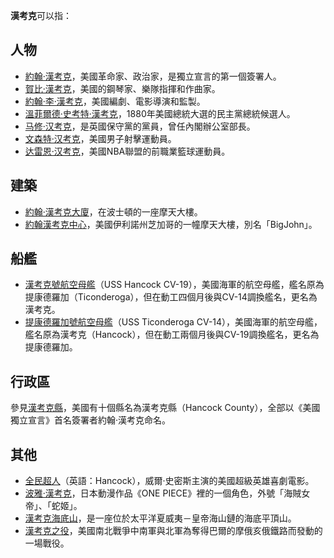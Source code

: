 '''漢考克'''可以指：

==人物==
*[[約翰·漢考克|約翰·漢考克]]，美國革命家、政治家，是獨立宣言的第一個簽署人。
*[[賀比·漢考克|賀比·漢考克]]，美國的鋼琴家、樂隊指揮和作曲家。
*[[約翰·李·漢考克|約翰·李·漢考克]]，美國編劇、電影導演和監製。
*[[溫菲爾德·史考特·漢考克|溫菲爾德·史考特·漢考克]]，1880年美國總統大選的民主黨總統候選人。
*[[马修·汉考克|马修·汉考克]]，是英國保守黨的黨員，曾任內閣辦公室部長。
*[[文森特·汉考克|文森特·汉考克]]，美國男子射擊運動員。
*[[达雷恩·汉考克|达雷恩·汉考克]]，美國NBA聯盟的前職業籃球運動員。

==建築==
*[[約翰·漢考克大廈|約翰·漢考克大廈]]，在波士頓的一座摩天大樓。
*[[約翰漢考克中心|約翰漢考克中心]]，美國伊利諾州芝加哥的一幢摩天大樓，別名「BigJohn」。

==船艦==
*[[漢考克號航空母艦|漢考克號航空母艦]]（USS Hancock CV-19），美國海軍的航空母艦，艦名原為提康德羅加（Ticonderoga），但在動工四個月後與CV-14調換艦名，更名為漢考克。
*[[提康德羅加號航空母艦|提康德羅加號航空母艦]]（USS Ticonderoga CV-14），美國海軍的航空母艦，艦名原為漢考克（Hancock），但在動工兩個月後與CV-19調換艦名，更名為提康德羅加。

==行政區==
參見[[漢考克縣|漢考克縣]]，美國有十個縣名為漢考克縣（Hancock County），全部以《美國獨立宣言》首名簽署者約翰·漢考克命名。

==其他==
*[[全民超人|全民超人]]（英語：Hancock），威爾·史密斯主演的美國超級英雄喜劇電影。
*[[波雅·漢考克|波雅·漢考克]]，日本動漫作品《ONE PIECE》裡的一個角色，外號「海賊女帝」、「蛇姬」。
*[[漢考克海底山|漢考克海底山]]，是一座位於太平洋夏威夷－皇帝海山鏈的海底平頂山。
*[[漢考克之役|漢考克之役]]，美國南北戰爭中南軍與北軍為奪得巴爾的摩俄亥俄鐵路而發動的一場戰役。

{{disambig|H|Cat=三字译名消歧义}}